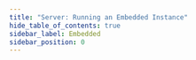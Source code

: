 ```yaml
---
title: "Server: Running an Embedded Instance"
hide_table_of_contents: true
sidebar_label: Embedded
sidebar_position: 0
---
```





<LanguageSwitcher supportedLanguages={supportedLanguages} />

<LanguageContent language="csharp">
   <EmbeddedCsharp />
</LanguageContent>

<LanguageContent language="java">
   <EmbeddedJava />
</LanguageContent>


<!---
### TestDriver
- [TestDriver](../start/test-driver)
- [TestDriver Licensing](../start/test-driver#licensing)

### Troubleshooting
- [Collect information for support](../server/troubleshooting/collect-info)


-->